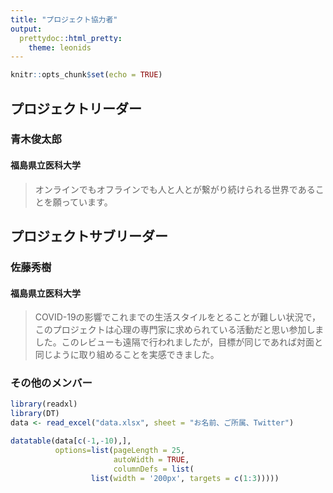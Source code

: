 ```yaml
---
title: "プロジェクト協力者"
output:
  prettydoc::html_pretty:
    theme: leonids
---
```


```r
knitr::opts_chunk$set(echo = TRUE)
```


## プロジェクトリーダー

### 青木俊太郎
#### 福島県立医科大学

> オンラインでもオフラインでも人と人とが繋がり続けられる世界であることを願っています。



## プロジェクトサブリーダー

### 佐藤秀樹
#### 福島県立医科大学

> COVID-19の影響でこれまでの生活スタイルをとることが難しい状況で，このプロジェクトは心理の専門家に求められている活動だと思い参加しました。このレビューも遠隔で行われましたが，目標が同じであれば対面と同じように取り組めることを実感できました。

### その他のメンバー

```r
library(readxl)
library(DT)
data <- read_excel("data.xlsx", sheet = "お名前、ご所属、Twitter")

datatable(data[c(-1,-10),],
          options=list(pageLength = 25,
                       autoWidth = TRUE,
                       columnDefs = list(
                  list(width = '200px', targets = c(1:3)))))
```


